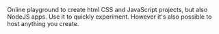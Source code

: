 Online playground to create html CSS and JavaScript projects, but also NodeJS apps.
Use it to quickly experiment. However it's also possible to host anything you create. 
